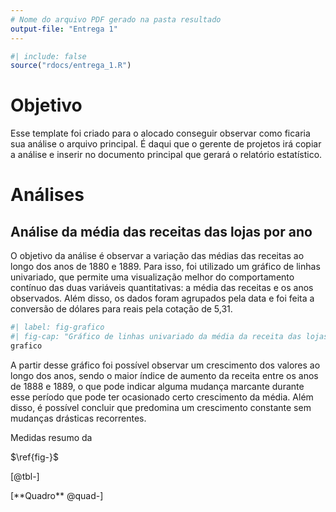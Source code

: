 ```yaml
---
# Nome do arquivo PDF gerado na pasta resultado
output-file: "Entrega 1"
---
```


```r
#| include: false
source("rdocs/entrega_1.R")
```



# Objetivo

Esse template foi criado para o alocado conseguir observar como ficaria sua análise o arquivo principal. É daqui que o gerente de projetos irá copiar a análise e inserir no documento principal que gerará o relatório estatístico.

# Análises

## Análise da média das receitas das lojas por ano

  O objetivo da análise é observar a variação das médias das receitas ao longo dos anos de 1880 e 1889. Para isso, foi utilizado um gráfico de linhas univariado, que permite uma visualização melhor do comportamento contínuo das duas variáveis quantitativas: a média das receitas e os anos observados. Além disso, os dados foram agrupados pela data e foi feita a conversão de dólares para reais pela cotação de 5,31.  
```r
#| label: fig-grafico
#| fig-cap: "Gráfico de linhas univariado da média da receita das lojas por ano"
grafico


```
   A partir desse gráfico foi possível observar um crescimento dos valores ao longo dos anos, sendo o maior índice de aumento da receita entre os anos de 1888 e 1889, o que pode indicar alguma mudança marcante durante esse período que pode ter ocasionado certo crescimento da média. Além disso, é possível concluir que predomina um crescimento constante sem mudanças drásticas recorrentes.  
  





::: {#quad- layout-align="center" quad-pos="H"}
```{=latex}



```

Medidas resumo da 
:::



::: {#tbl-modalidades layout-align="center" tbl-pos="H"}
```{=latex}


```


:::




$\ref{fig-}$

[@tbl-]


[**Quadro** @quad-]









